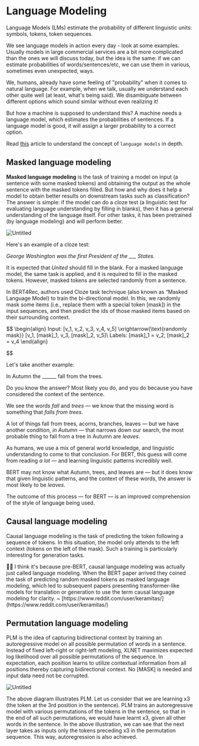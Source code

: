 # Language Modeling

Language Models (LMs) estimate the probability of different linguistic units: symbols, tokens, token sequences.

We see language models in action every day - look at some examples. Usually models in large commercial services are a bit more complicated than the ones we will discuss today, but the idea is the same: if we can estimate probabilities of words/sentences/etc, we can use them in various, sometimes even unexpected, ways.

We, humans, already have some feeling of "probability" when it comes to natural language. For example, when we talk, usually we understand each other quite well (at least, what's being said). We disambiguate between different options which sound similar without even realizing it!

But how a machine is supposed to understand this? A machine needs a language model, which estimates the probabilities of sentences. If a language model is good, it will assign a larger probability to a correct option.

Read [this](https://lena-voita.github.io/nlp_course/language_modeling.html) article to understand the concept of `language models` in depth.

## **Masked language modeling**

**Masked language modeling** is the task of training a model on input (a sentence with some masked tokens) and obtaining the output as the whole sentence with the masked tokens filled. But how and why does it help a model to obtain better results on downstream tasks such as classification? The answer is simple: if the model can do a cloze test (a linguistic test for evaluating language understanding by filling in blanks), then it has a general understanding of the language itself. For other tasks, it has been pretrained (by language modeling) and will perform better.

![Untitled](/img/content-concepts-raw-nlp-language-modeling-untitled.png)

Here's an example of a cloze test:

*George Washington was the first President of the ___ States.*

It is expected that *United* should fill in the blank. For a masked language model, the same task is applied, and it is required to fill in the masked tokens. However, masked tokens are selected randomly from a sentence.

In BERT4Rec, authors used Cloze task technique (also known as “Masked Language Model) to train the bi-directional model. In this, we randomly mask some items (i.e., replace them with a special token [mask]) in the input sequences, and then predict the ids of those masked items based on their surrounding context. 

$$
\begin{align} Input: [v_1, v_2, v_3, v_4, v_5] \xrightarrow{\text{randomly mask}} [v_1, [mask]_1, v_3, [mask]_2, v_5]\\ Labels: [mask]_1 = v_2, [mask]_2 = v_4 \end{align}

$$

Let's take another example:

In Autumn the ______ fall from the trees.

Do you know the answer? Most likely you do, and you do because you have considered the context of the sentence.

We see the words *fall* and *trees* — we know that the missing word is something that *falls from trees*.

A lot of things fall from trees, acorns, branches, leaves — but we have another condition, *in Autumn* — that narrows down our search, the most probable thing to fall from a tree in Autumn are *leaves*.

As humans, we use a mix of general world knowledge, and linguistic understanding to come to that conclusion. For BERT, this guess will come from reading *a lot* — and learning linguistic patterns incredibly well.

BERT may not know what Autumn, trees, and leaves are — but it does know that given linguistic patterns, and the context of these words, the answer is most likely to be *leaves*.

The outcome of this process — for BERT — is an improved comprehension of the style of language being used.

## Causal language modeling

Causal language modeling is the task of predicting the token following a sequence of tokens. In this situation, the model only attends to the left context (tokens on the left of the mask). Such a training is particularly interesting for generation tasks.

<aside>
👌🏼 I think it's because pre-BERT, causal language modeling was actually just called language modeling. When the BERT paper arrived they coined the task of predicting random masked tokens as masked language modeling, which led to subsequent papers presenting transformer-like models for translation or generation to use the term causal language modeling for clarity. ~ [https://www.reddit.com/user/keramitas/](https://www.reddit.com/user/keramitas/)

</aside>

## Permutation language modeling

PLM is the idea of capturing bidirectional context by training an autoregressive model on all possible permutation of words in a sentence. Instead of fixed left-right or right-left modeling, XLNET maximizes expected log likelihood over all possible permutations of the sequence. In expectation, each position learns to utilize contextual information from all positions thereby capturing bidirectional context. No [MASK] is needed and input data need not be corrupted.

![Untitled](/img/content-concepts-raw-nlp-language-modeling-untitled-1.png)

The above diagram illustrates PLM. Let us consider that we are learning x3 (the token at the 3rd position in the sentence). PLM trains an autoregressive model with various permutations of the tokens in the sentence, so that in the end of all such permutations, we would have learnt x3, given all other words in the sentence. In the above illustration, we can see that the next layer takes as inputs only the tokens preceding x3 in the permutation sequence. This way, autoregression is also achieved.
